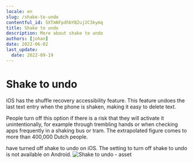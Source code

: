```yaml
---
locale: en
slug: /shake-to-undo
contentful_id: 5XTmNFpdhbYB2uj2C3kymq
title: Shake to undo
description: More about shake to undo 
authors: [johan]
date: 2022-06-02
last_update:
  date: 2022-09-19
---
```


# Shake to undo

iOS has the shuffle recovery accessibility feature. This feature undoes the last text entry when the phone is shaken, making it easy to delete text.

People turn off this option if there is a risk that they will activate it unintentionally, for example through trembling hands or when checking apps frequently in a shaking bus or tram. The extrapolated figure comes to more than 400,000 Dutch people.

<TwoColumnBlock>
  <LeftColumn>
    <ColumnRow>
      <PercentageBlock
        metrics={[
          { title: 'Shake to undo off', key: 'ios-accessibility_is_shake_to_undo_enabled-false', isPercentage: true }
        ]}
        label="More about shake to undo"
        url="/en/stats/shake-to-undo">
        have turned off shake to undo on iOS.
      </PercentageBlock>
    </ColumnRow>
  </LeftColumn>
  <RightColumn>
    <ColumnRow>
      <TextBlock showBackgroundColor={true}>
        The setting to turn off shake to undo is not available on Android.
        <CustomLink
          url="/en/stats/shake-to-undo"
          label="More about shake to undo"
          external={false}
          appearance="link"
        />
      </TextBlock>
    </ColumnRow>
  </RightColumn>
</TwoColumnBlock>

<Image src="/img/light/ov-2.2cab03c.jpg" alt="Shake to undo - asset"/>

